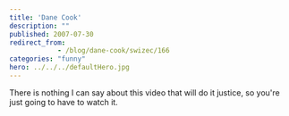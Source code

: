 ```yaml
---
title: 'Dane Cook'
description: ""
published: 2007-07-30
redirect_from: 
            - /blog/dane-cook/swizec/166
categories: "funny"
hero: ../../../defaultHero.jpg
---
```


There is nothing I can say about this video that will do it justice, so you're just going to have to watch it.
